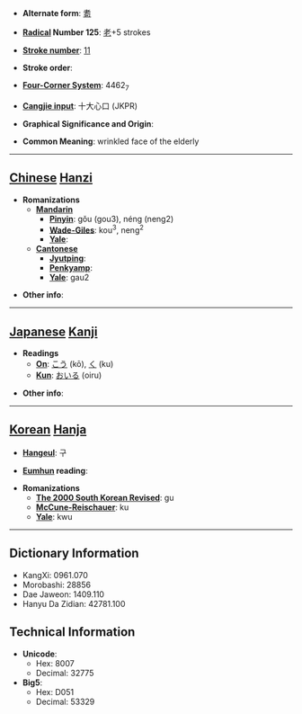 * '''Alternate form''': [[耈]]

* '''[[Wiktionary:Chinese radical index| Radical]] Number 125''': [[Wiktionary:Chinese radical index 老|老]]+5 strokes

* '''[[Wiktionary:Chinese total strokes index|Stroke number]]''': [[Wiktionary:Chinese total strokes index 11|11]]

* '''Stroke order''': 

* '''[[Wiktionary:Chinese four corner index|Four-Corner System]]''': 4462<sub>7</sub>

* '''[[Wiktionary:Chinese Cangjie index|Cangjie input]]''': 十大心口 (JKPR)

* '''Graphical Significance and Origin''': 

* '''Common Meaning''': wrinkled face of the elderly

----

== [[Chinese]] [[Hanzi]] ==

* '''Romanizations'''
** '''[[Mandarin]]'''
*** '''[[Pinyin]]''': gǒu (gou3), néng (neng2)
*** '''[[Wade-Giles]]''': kou<sup>3</sup>, neng<sup>2</sup>
*** '''[[Yale]]''': 
** '''[[Cantonese]]'''
*** '''[[Jyutping]]''':
*** '''[[Penkyamp]]''': 
*** '''[[Yale]]''': gau2

* '''Other info''': 

----

== [[Japanese]] [[Kanji]] ==

* '''Readings'''
** '''[[On]]''': [[こう]] (kō), [[く]] (ku)
** '''[[Kun]]''': [[おいる]] (oiru)

* '''Other info''':  

----

== [[Korean]] [[Hanja]] ==

* '''[[Hangeul]]''': 구

* '''[[Eumhun]] reading''': 

* '''Romanizations'''
** '''[[The 2000 South Korean Revised Romanization|The 2000 South Korean Revised]]''': gu
** '''[[McCune-Reischauer]]''': ku
** '''[[Yale]]''': kwu

----

== Dictionary Information ==

* KangXi: 0961.070
* Morobashi: 28856
* Dae Jaweon: 1409.110
* Hanyu Da Zidian: 42781.100

== Technical Information ==

* '''Unicode''':
** Hex: 8007
** Decimal: 32775
* '''Big5''':
** Hex: D051
** Decimal: 53329